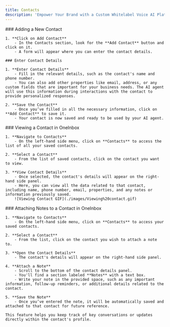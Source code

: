 ```yaml
---
title: Contacts
description: 'Empower Your Brand with a Custom Whitelabel Voice AI Platform'
---
```


<Tabs>
  <Tab title="Adding a New Contact">
    ### Adding a New Contact




    1. **Click on Add Contact**
        - In the Contacts section, look for the **Add Contact** button and click on it.
        - A form will appear where you can enter the contact details.
    
    ### Enter Contact Details

    1. **Enter Contact Details**
        - Fill in the relevant details, such as the contact's name and phone number.
        - You can also add other properties like email, address, or any custom fields that are important for your business needs. The AI agent will use this information during interactions with the contact to provide personalized responses.
    
    2. **Save the Contact**
        - Once you’ve filled in all the necessary information, click on **Add Contact** to save it.
        - Your contact is now saved and ready to be used by your AI agent.
  </Tab>

  <Tab title="Viewing Contacts">
    ### Viewing a Contact in OneInbox
    
    1. **Navigate to Contacts**
        - On the left-hand side menu, click on **Contacts** to access the list of all your saved contacts.
    
    2. **Select a Contact**
        - From the list of saved contacts, click on the contact you want to view.
    
    3. **View Contact Details**
        - Once selected, the contact's details will appear on the right-hand side panel.
        - Here, you can view all the data related to that contact, including name, phone number, email, properties, and any notes or information previously saved.
        ![Viewing Contact GIF](./images/Viewing%20contact.gif)

  </Tab>

  <Tab title="Attaching Notes">
    ### Attaching Notes to a Contact in OneInbox

    1. **Navigate to Contacts**
        - On the left-hand side menu, click on **Contacts** to access your saved contacts.
    
    2. **Select a Contact**
        - From the list, click on the contact you wish to attach a note to.
    
    3. **Open the Contact Details**
        - The contact's details will appear on the right-hand side panel.
    
    4. **Attach a Note**
        - Scroll to the bottom of the contact details panel.
        - You'll find a section labeled **Notes** with a text box.
        - Write your note in the provided space, such as any important information, follow-up reminders, or additional details related to the contact.
    
    5. **Save the Note**
        - Once you’ve entered the note, it will be automatically saved and attached to that contact for future reference.

    This feature helps you keep track of key conversations or updates directly within the contact's profile.
  

  </Tab>
</Tabs>
